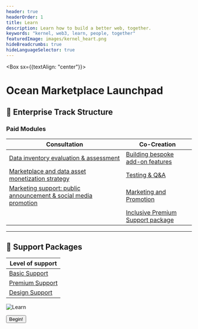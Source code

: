 ```yaml
---
header: true
headerOrder: 1
title: Learn
description: Learn how to build a better web, together.
keywords: "kernel, web3, learn, people, together"
featuredImage: images/kernel_heart.png
hideBreadcrumbs: true
hideLanguageSelector: true
---
```


<Box sx={{textAlign: "center"}}>

# Ocean Marketplace Launchpad

</Box>

## 🚀 Enterprise Track Structure
### Paid Modules

| Consultation                                            | Co-Creation                                      |
| ----------------------------------------------------------------------| ----------------------------------------------------------------------| 
| [Data inventory evaluation & assessment](/learn/module-0/play-of-pattern)   | [Building bespoke add-on features](/learn/module-1/) |           
| [Marketplace and data asset monetization strategy](/learn/module-1/meaning)                       | [Testing & Q&A](/learn/module-1/)                       |                           
| [Marketing support: public announcement & social media promotion](/learn/module-2/better-questions)     | [Marketing and Promotion](/learn/module-1/)            | 
|                                                                                   | [Inclusive Premium Support package](/learn/module-1/) |


---

## 🙋 Support Packages

| Level of support         |
|--------------------------|
| [Basic Support](/enterprise/support#basic-support)     | 
| [Premium Support](/enterprise/support#premium-support) |      
| [Design Support](/enterprise/support#design-support)   | 



![Learn](/images/creatures/octopus/octopus-full-light.svg)

<Aligner center>
    <Button to='/learn/module-0/'>Begin!</Button>
</Aligner>

